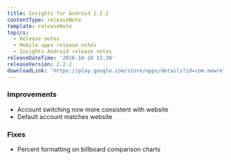 ```yaml
---
title: Insights for Android 2.2.2
contentType: releaseNote
template: releaseNote
topics:
  - Release notes
  - Mobile apps release notes
  - Insights Android release notes
releaseDateTime: '2016-10-10 11:30'
releaseVersion: 2.2.2
downloadLink: 'https://play.google.com/store/apps/details?id=com.newrelic.insights'
---
```


### Improvements

* Account switching now more consistent with website
* Default account matches website

### Fixes

* Percent formatting on billboard comparison charts
